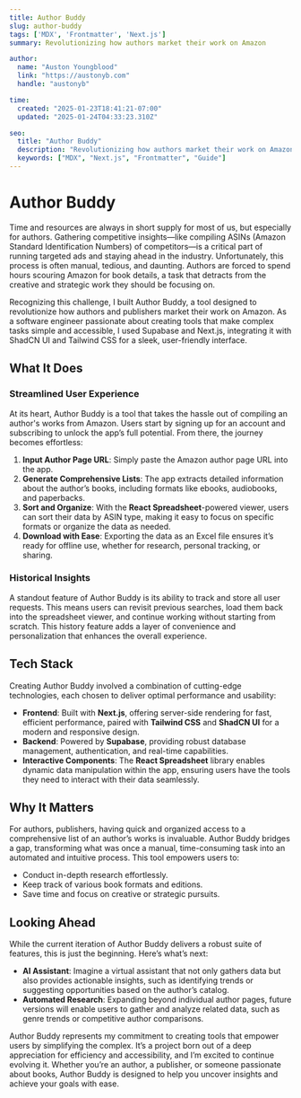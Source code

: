 ```yaml
---
title: Author Buddy
slug: author-buddy
tags: ['MDX', 'Frontmatter', 'Next.js']
summary: Revolutionizing how authors market their work on Amazon

author:
  name: "Auston Youngblood"
  link: "https://austonyb.com"
  handle: "austonyb"

time:
  created: "2025-01-23T18:41:21-07:00"
  updated: "2025-01-24T04:33:23.310Z"

seo:
  title: "Author Buddy"
  description: "Revolutionizing how authors market their work on Amazon"
  keywords: ["MDX", "Next.js", "Frontmatter", "Guide"]
---
```


# Author Buddy

Time and resources are always in short supply for most of us, but especially for authors. Gathering competitive insights—like compiling ASINs (Amazon Standard Identification Numbers) of competitors—is a critical part of running targeted ads and staying ahead in the industry. Unfortunately, this process is often manual, tedious, and daunting. Authors are forced to spend hours scouring Amazon for book details, a task that detracts from the creative and strategic work they should be focusing on.

Recognizing this challenge, I built Author Buddy, a tool designed to revolutionize how authors and publishers market their work on Amazon. As a software engineer passionate about creating tools that make complex tasks simple and accessible, I used Supabase and Next.js, integrating it with ShadCN UI and Tailwind CSS for a sleek, user-friendly interface.

## What It Does

### Streamlined User Experience

At its heart, Author Buddy is a tool that takes the hassle out of compiling an author's works from Amazon. Users start by signing up for an account and subscribing to unlock the app’s full potential. From there, the journey becomes effortless:

1. **Input Author Page URL**: Simply paste the Amazon author page URL into the app.
2. **Generate Comprehensive Lists**: The app extracts detailed information about the author’s books, including formats like ebooks, audiobooks, and paperbacks.
3. **Sort and Organize**: With the **React Spreadsheet**-powered viewer, users can sort their data by ASIN type, making it easy to focus on specific formats or organize the data as needed.
4. **Download with Ease**: Exporting the data as an Excel file ensures it’s ready for offline use, whether for research, personal tracking, or sharing.

### Historical Insights

A standout feature of Author Buddy is its ability to track and store all user requests. This means users can revisit previous searches, load them back into the spreadsheet viewer, and continue working without starting from scratch. This history feature adds a layer of convenience and personalization that enhances the overall experience.

## Tech Stack

Creating Author Buddy involved a combination of cutting-edge technologies, each chosen to deliver optimal performance and usability:

- **Frontend**: Built with **Next.js**, offering server-side rendering for fast, efficient performance, paired with **Tailwind CSS** and **ShadCN UI** for a modern and responsive design.
- **Backend**: Powered by **Supabase**, providing robust database management, authentication, and real-time capabilities.
- **Interactive Components**: The **React Spreadsheet** library enables dynamic data manipulation within the app, ensuring users have the tools they need to interact with their data seamlessly.

## Why It Matters

For authors, publishers, having quick and organized access to a comprehensive list of an author’s works is invaluable. Author Buddy bridges a gap, transforming what was once a manual, time-consuming task into an automated and intuitive process. This tool empowers users to:

- Conduct in-depth research effortlessly.
- Keep track of various book formats and editions.
- Save time and focus on creative or strategic pursuits.

## Looking Ahead

While the current iteration of Author Buddy delivers a robust suite of features, this is just the beginning. Here’s what’s next:

- **AI Assistant**: Imagine a virtual assistant that not only gathers data but also provides actionable insights, such as identifying trends or suggesting opportunities based on the author’s catalog.
- **Automated Research**: Expanding beyond individual author pages, future versions will enable users to gather and analyze related data, such as genre trends or competitive author comparisons.

Author Buddy represents my commitment to creating tools that empower users by simplifying the complex. It’s a project born out of a deep appreciation for efficiency and accessibility, and I’m excited to continue evolving it. Whether you’re an author, a publisher, or someone passionate about books, Author Buddy is designed to help you uncover insights and achieve your goals with ease.

